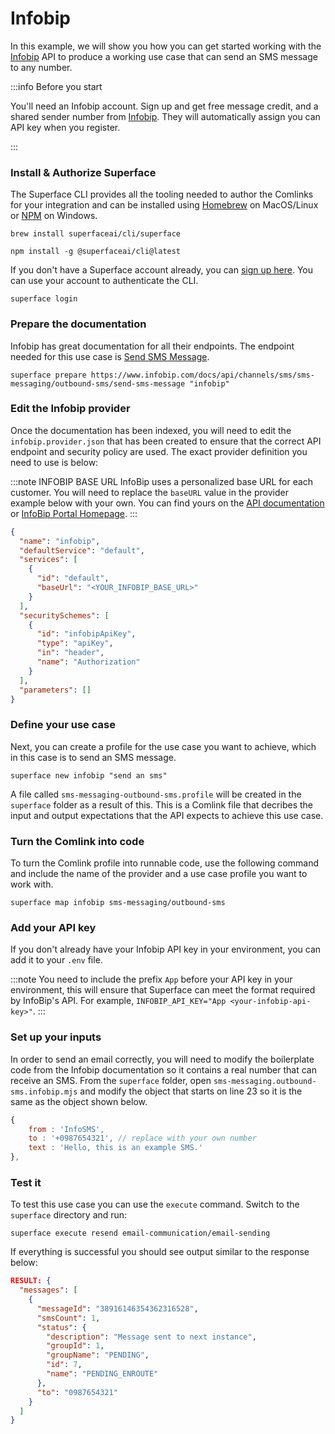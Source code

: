 # Infobip

In this example, we will show you how you can get started working with the [Infobip](https://www.infobip.com/docs) API to produce a working use case that can send an SMS message to any number.

:::info Before you start

You'll need an Infobip account. Sign up and get free message credit, and a shared sender number from [Infobip](https://infobip.com). They will automatically assign you can API key when you register.

:::

<div class="count-steps-h3">

### Install & Authorize Superface

The Superface CLI provides all the tooling needed to author the Comlinks for your integration and can be installed using [Homebrew](https://brew.sh/) on MacOS/Linux or [NPM](https://www.npmjs.com/) on Windows.

```shell title="Install with Homebrew"
brew install superfaceai/cli/superface
```

```shell title="Install with NPM"
npm install -g @superfaceai/cli@latest
```

If you don't have a Superface account already, you can [sign up here](https://superface.ai/create-account). You can use your account to authenticate the CLI.

```shell
superface login
```

### Prepare the documentation

Infobip has great documentation for all their endpoints. The endpoint needed for this use case is [Send SMS Message](https://www.infobip.com/docs/api/channels/sms/sms-messaging/outbound-sms/send-sms-message).

```shell
superface prepare https://www.infobip.com/docs/api/channels/sms/sms-messaging/outbound-sms/send-sms-message "infobip"
```

### Edit the Infobip provider

Once the documentation has been indexed, you will need to edit the `infobip.provider.json` that has been created to ensure that the correct API endpoint and security policy are used. The exact provider definition you need to use is below:

:::note INFOBIP BASE URL
InfoBip uses a personalized base URL for each customer. You will need to replace the `baseURL` value in the provider example below with your own. You can find yours on the [API documentation](https://www.infobip.com/docs/api) or [InfoBip Portal Homepage](https://portal.infobip.com/homepage/).
:::

```json title="infobip.provider.json"
{
  "name": "infobip",
  "defaultService": "default",
  "services": [
    {
      "id": "default",
      "baseUrl": "<YOUR_INFOBIP_BASE_URL>"
    }
  ],
  "securitySchemes": [
    {
      "id": "infobipApiKey",
      "type": "apiKey",
      "in": "header",
      "name": "Authorization"
    }
  ],
  "parameters": []
}
```

### Define your use case

Next, you can create a profile for the use case you want to achieve, which in this case is to send an SMS message.

```shell
superface new infobip "send an sms"
```

A file called `sms-messaging-outbound-sms.profile` will be created in the `superface` folder as a result of this. This is a Comlink file that decribes the input and output expectations that the API expects to achieve this use case.

### Turn the Comlink into code

To turn the Comlink profile into runnable code, use the following command and include the name of the provider and a use case profile you want to work with.

```shell
superface map infobip sms-messaging/outbound-sms
```

### Add your API key

If you don't already have your Infobip API key in your environment, you can add it to your `.env` file.

:::note
You need to include the prefix `App` before your API key in your environment, this will ensure that Superface can meet the format required by InfoBip's API. For example, `INFOBIP_API_KEY="App <your-infobip-api-key>"`.
:::

### Set up your inputs

In order to send an email correctly, you will need to modify the boilerplate code from the Infobip documentation so it contains a real number that can receive an SMS. From the `superface` folder, open `sms-messaging.outbound-sms.infobip.mjs` and modify the object that starts on line 23 so it is the same as the object shown below.

```js
{
    from : 'InfoSMS',
    to : '+0987654321', // replace with your own number
    text : 'Hello, this is an example SMS.'
},
```

### Test it

To test this use case you can use the `execute` command. Switch to the `superface` directory and run:

```shell
superface execute resend email-communication/email-sending
```

If everything is successful you should see output similar to the response below:

```json
RESULT: {
  "messages": [
    {
      "messageId": "38916146354362316528",
      "smsCount": 1,
      "status": {
        "description": "Message sent to next instance",
        "groupId": 1,
        "groupName": "PENDING",
        "id": 7,
        "name": "PENDING_ENROUTE"
      },
      "to": "0987654321"
    }
  ]
}
```

</div>
